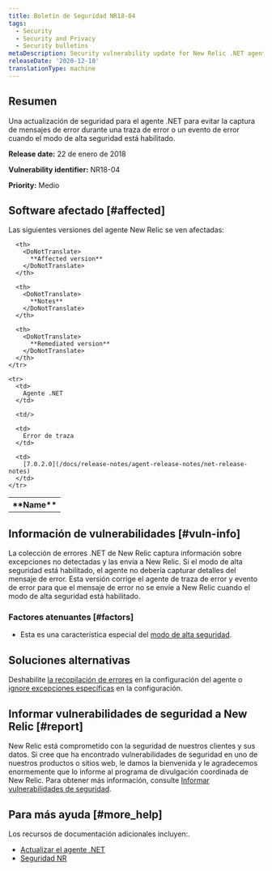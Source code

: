 ```yaml
---
title: Boletín de Seguridad NR18-04
tags:
  - Security
  - Security and Privacy
  - Security bulletins
metaDescription: Security vulnerability update for New Relic .NET agent.
releaseDate: '2020-12-10'
translationType: machine
---
```


## Resumen

Una actualización de seguridad para el agente .NET para evitar la captura de mensajes de error durante una traza de error o un evento de error cuando el modo de alta seguridad está habilitado.

<DoNotTranslate>**Release date:**</DoNotTranslate> 22 de enero de 2018

<DoNotTranslate>**Vulnerability identifier:**</DoNotTranslate> NR18-04

<DoNotTranslate>**Priority:**</DoNotTranslate> Medio

## Software afectado [#affected]

Las siguientes versiones del agente New Relic se ven afectadas:

<table>
  <tbody>
    <tr>
      <th>
        <DoNotTranslate>
          **Name**
        </DoNotTranslate>
      </th>

      <th>
        <DoNotTranslate>
          **Affected version**
        </DoNotTranslate>
      </th>

      <th>
        <DoNotTranslate>
          **Notes**
        </DoNotTranslate>
      </th>

      <th>
        <DoNotTranslate>
          **Remediated version**
        </DoNotTranslate>
      </th>
    </tr>

    <tr>
      <td>
        Agente .NET
      </td>

      <td/>

      <td>
        Error de traza
      </td>

      <td>
        [7.0.2.0](/docs/release-notes/agent-release-notes/net-release-notes)
      </td>
    </tr>
  </tbody>
</table>

## Información de vulnerabilidades [#vuln-info]

La colección de errores .NET de New Relic captura información sobre excepciones no detectadas y las envía a New Relic. Si el modo de alta seguridad está habilitado, el agente no debería capturar detalles del mensaje de error. Esta versión corrige el agente de traza de error y evento de error para que el mensaje de error no se envíe a New Relic cuando el modo de alta seguridad está habilitado.

### Factores atenuantes [#factors]

* Esta es una característica especial del [modo de alta seguridad](/docs/agents/net-agent/configuration/net-agent-configuration#high_security_mode).

## Soluciones alternativas

Deshabilite [la recopilación de errores](/docs/agents/net-agent/configuration/net-agent-configuration#error_collector) en la configuración del agente o [ignore excepciones específicas](/docs/agents/net-agent/configuration/net-agent-configuration#error-ignoreErrors) en la configuración.

## Informar vulnerabilidades de seguridad a New Relic [#report]

New Relic está comprometido con la seguridad de nuestros clientes y sus datos. Si cree que ha encontrado vulnerabilidades de seguridad en uno de nuestros productos o sitios web, le damos la bienvenida y le agradecemos enormemente que lo informe al programa de divulgación coordinada de New Relic. Para obtener más información, consulte [Informar vulnerabilidades de seguridad](/docs/security/new-relic-security/data-privacy/reporting-security-vulnerabilities).

## Para más ayuda [#more_help]

Los recursos de documentación adicionales incluyen:.

* [Actualizar el agente .NET](/docs/agents/net-agent/installation/update-net-agent)
* [Seguridad NR](https://newrelic.com/security)